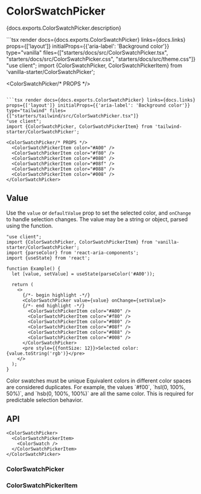 

# ColorSwatchPicker

<PageDescription>{docs.exports.ColorSwatchPicker.description}</PageDescription>

<ExampleSwitcher>
  ```tsx render docs={docs.exports.ColorSwatchPicker} links={docs.links} props={['layout']} initialProps={{'aria-label': 'Background color'}} type="vanilla" files={["starters/docs/src/ColorSwatchPicker.tsx", "starters/docs/src/ColorSwatchPicker.css", "starters/docs/src/theme.css"]}
  "use client";
  import {ColorSwatchPicker, ColorSwatchPickerItem} from 'vanilla-starter/ColorSwatchPicker';

  <ColorSwatchPicker/* PROPS */>
    <ColorSwatchPickerItem color="#A00" />
    <ColorSwatchPickerItem color="#f80" />
    <ColorSwatchPickerItem color="#080" />
    <ColorSwatchPickerItem color="#08f" />
    <ColorSwatchPickerItem color="#088" />
    <ColorSwatchPickerItem color="#008" />
  </ColorSwatchPicker>
  ```

  ```tsx render docs={docs.exports.ColorSwatchPicker} links={docs.links} props={['layout']} initialProps={{'aria-label': 'Background color'}} type="tailwind" files={["starters/tailwind/src/ColorSwatchPicker.tsx"]}
  "use client";
  import {ColorSwatchPicker, ColorSwatchPickerItem} from 'tailwind-starter/ColorSwatchPicker';

  <ColorSwatchPicker/* PROPS */>
    <ColorSwatchPickerItem color="#A00" />
    <ColorSwatchPickerItem color="#f80" />
    <ColorSwatchPickerItem color="#080" />
    <ColorSwatchPickerItem color="#08f" />
    <ColorSwatchPickerItem color="#088" />
    <ColorSwatchPickerItem color="#008" />
  </ColorSwatchPicker>
  ```

</ExampleSwitcher>

## Value

Use the `value` or `defaultValue` prop to set the selected color, and `onChange` to handle selection changes.  The value may be a string or <TypeLink type={docs.exports.Color} links={docs.links} /> object, parsed using the <TypeLink type={docs.exports.parseColor} links={docs.links} /> function.

```tsx render
"use client";
import {ColorSwatchPicker, ColorSwatchPickerItem} from 'vanilla-starter/ColorSwatchPicker';
import {parseColor} from 'react-aria-components';
import {useState} from 'react';

function Example() {
  let [value, setValue] = useState(parseColor('#A00'));

  return (
    <>
      {/*- begin highlight -*/}
      <ColorSwatchPicker value={value} onChange={setValue}>
      {/*- end highlight -*/}
        <ColorSwatchPickerItem color="#A00" />
        <ColorSwatchPickerItem color="#f80" />
        <ColorSwatchPickerItem color="#080" />
        <ColorSwatchPickerItem color="#08f" />
        <ColorSwatchPickerItem color="#088" />
        <ColorSwatchPickerItem color="#008" />
      </ColorSwatchPicker>
      <pre style={{fontSize: 12}}>Selected color: {value.toString('rgb')}</pre>
    </>
  );
}
```

<InlineAlert variant="notice">
  <Heading>Color swatches must be unique</Heading>
  <Content>Equivalent colors in different color spaces are considered duplicates. For example, the values `#f00`, `hsl(0, 100%, 50%)`, and `hsb(0, 100%, 100%)` are all the same color. This is required for predictable selection behavior.</Content>
</InlineAlert>

## API

```tsx links={{ColorSwatchPicker: '#colorswatchpicker', ColorSwatchPickerItem: '#colorswatchpickeritem', ColorSwatch: 'ColorSwatch.html'}}
<ColorSwatchPicker>
  <ColorSwatchPickerItem>
    <ColorSwatch />
  </ColorSwatchPickerItem>
</ColorSwatchPicker>
```

### ColorSwatchPicker

<PropTable component={docs.exports.ColorSwatchPicker} links={docs.links} />

### ColorSwatchPickerItem

<PropTable component={docs.exports.ColorSwatchPickerItem} links={docs.links} />
